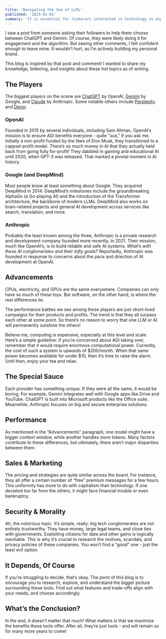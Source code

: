 ```yaml
---
title: 'Navigating the Sea of LLMs'
published: '2025-01-01'
summary: 'It is essential for tinkerers interested in technology to explore the topic of AI and large language models (LLMs). Let's delve into the current state of AI providers and share valuable insights.'
---
```


I saw a post from someone asking their followers to help them choose between ChatGPT and Gemini. Of course, they were likely doing it for engagement and the algorithm. But seeing other comments, I felt confident enough to leave mine. It wouldn’t hurt, as I’m actively building my personal brand.

This blog is inspired by that post and comment! I wanted to share my knowledge, tinkering, and insights about these hot topics as of writing.

## The Players

The biggest players on the scene are [ChatGPT](https://chatgpt.com) by OpenAI, [Gemini](https://gemini.google.com) by Google, and [Claude](https://claude.ai) by Anthropic. Some notable others include [Perplexity](https://www.perplexity.ai) and [Devin](https://devin.ai).

### OpenAI

Founded in 2015 by several individuals, including Sam Altman, OpenAI’s mission is to ensure AGI benefits everyone - quite "_sus_," if you ask me. Initially a non-profit funded by the likes of Elon Musk, they transitioned to a capped-profit model. There’s so much money in AI that they actually held back from going fully for-profit! They dabbled in gaming and educational AI until 2020, when GPT-3 was released. That marked a pivotal moment in AI history.

### Google (and DeepMind)

Most people know at least something about Google. They acquired DeepMind in 2014. DeepMind’s milestones include the groundbreaking AlphaGo (a Go-playing AI) and the introduction of the Transformer architecture, the backbone of modern LLMs. DeepMind also works on brain-related projects and general AI development across services like search, translation, and more.

### Anthropic

Probably the least known among the three, Anthropic is a private research and development company founded more recently, in 2021. Their mission, much like OpenAI’s, is to build reliable and safe AI systems. _What’s with these AI conglomerates and their lofty goals?_ Reportedly, Anthropic was founded in response to concerns about the pace and direction of AI development at OpenAI.

## Advancements

CPUs, electricity, and GPUs are the same everywhere. Companies can only have so much of these toys. But software, on the other hand, is where the real differences lie.

The performance battles we see among these players are just short-lived campaigns for their products and profits. The trend is that they all surpass each other at some point. So there’s no reason to worry that one LLM or AI will permanently outshine the others!

Believe me, computing is expensive, especially at this level and scale. Here’s a simple guideline: if you’re concerned about AGI taking over, remember that it would require enormous computational power. Currently, the cost of such a system is upwards of $200/month. When that same power becomes available for under $10, then it’s time to raise the alarm. Until then, enjoy your tea and relax.

## The Special Sauce

Each provider has something unique. If they were all the same, it would be boring. For example, Gemini integrates well with Google apps like Drive and YouTube. ChatGPT is built into Microsoft products like the Office suite. Meanwhile, Anthropic focuses on big and secure enterprise solutions.

## Performance

As mentioned in the “Advancements” paragraph, one model might have a bigger context window, while another handles more tokens. Many factors contribute to these differences, but ultimately, there aren’t major disparities between them.

## Sales & Marketing

The pricing and strategies are quite similar across the board. For instance, they all offer a certain number of “free” premium messages for a few hours. This uniformity has more to do with capitalism than technology. If one deviated too far from the others, it might face financial trouble or even bankruptcy.

## Security & Morality

Ah, the notorious topic. It’s simple, really: big tech conglomerates are not entirely trustworthy. They have money, large legal teams, and close ties with governments. Exploiting citizens for data and other gains is logically inevitable. This is why it’s crucial to research the motives, scandals, and privacy policies of these companies. You won’t find a "good" one - just the least evil option.

## It Depends, Of Course

If you’re struggling to decide, that’s okay. The point of this blog is to encourage you to research, explore, and understand the bigger picture surrounding these tools. Find out what features and trade-offs align with your needs, and choose accordingly.

## What’s the Conclusion?

In the end, it doesn’t matter that much! What matters is that we maximize the benefits these tools offer. After all, they’re just tools - and will remain so for many more years to come!
